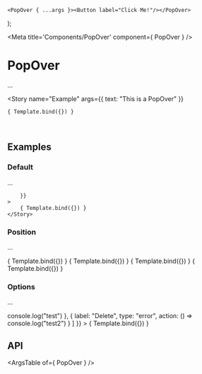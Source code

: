 
	<PopOver { ...args }><Button label="Click Me!"/></PopOver>
);

<Meta title='Components/PopOver' component={ PopOver } />

# PopOver

...

<Story
	name="Example"
	args={{
		text: "This is a PopOver"
	}}
>
	{ Template.bind({}) }
</Story>

<br/>

## Examples

### Default

...

<Canvas>
	<Story
		name="Default"
		args={{
			
		}}
	>
		{ Template.bind({}) }
	</Story>
</Canvas>

### Position

...

<Canvas>
	<Story
		name="Position Top"
		args={{
			position: "to"
		}}
	>
		{ Template.bind({}) }
	</Story>
	<Story
		name="Position Right"
		args={{
			position: "right"
		}}
	>
		{ Template.bind({}) }
	</Story>
	<Story
		name="Position Bottom"
		args={{
			position: "bottom"
		}}
	>
		{ Template.bind({}) }
	</Story>
	<Story
		name="Position Left"
		args={{
			position: "left"
		}}
	>
		{ Template.bind({}) }
	</Story>
</Canvas>

### Options

...

<Canvas>
	<Story
		name="Custom Options"
		args={{
			position: "bottom",
			options: [
        {
            label: "Edit",
            type: "secondary",
            action: () => console.log("test")
        },
        {
            label: "Delete",
            type: "error",
            action: () => console.log("test2")
        }
    ]
		}}
	>
		{ Template.bind({}) }
	</Story>
</Canvas>

## API

<ArgsTable of={ PopOver } />
